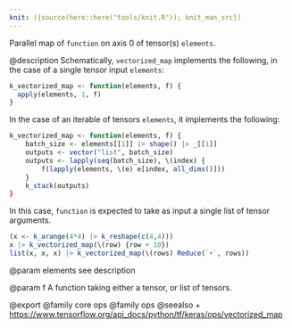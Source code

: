 ```yaml
---
knit: ({source(here::here("tools/knit.R")); knit_man_src})
---
```

Parallel map of `function` on axis 0 of tensor(s) `elements`.

@description
Schematically, `vectorized_map` implements the following,
in the case of a single tensor input `elements`:

```r
k_vectorized_map <- function(elements, f) {
  apply(elements, 1, f)
}
```

In the case of an iterable of tensors `elements`,
it implements the following:

```r
k_vectorized_map <- function(elements, f) {
    batch_size <- elements[[1]] |> shape() |> _[[1]]
    outputs <- vector("list", batch_size)
    outputs <- lapply(seq(batch_size), \(index) {
        f(lapply(elements, \(e) e[index, all_dims()]))
    }
    k_stack(outputs)
}
```

In this case, `function` is expected to take as input
a single list of tensor arguments.


```r
(x <- k_arange(4*4) |> k_reshape(c(4,4)))
x |> k_vectorized_map(\(row) {row + 10})
list(x, x, x) |> k_vectorized_map(\(rows) Reduce(`+`, rows))
```

@param elements
see description

@param f
A function taking either a tensor, or list of tensors.

@export
@family core ops
@family ops
@seealso
+ <https://www.tensorflow.org/api_docs/python/tf/keras/ops/vectorized_map>
